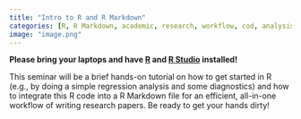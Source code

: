 ```yaml
---
title: "Intro to R and R Markdown"
categories: [R, R Markdown, academic, research, workflow, cod, analysis]
image: "image.png"
---
```

**Please bring your laptops and have [R](https://www.r-project.org/) and [R Studio](https://posit.co/downloads) installed!**

This seminar will be a brief hands-on tutorial on how to get started in R (e.g., by doing a simple regression analysis and some diagnostics) and how to integrate this R code into a R Markdown file for an efficient, all-in-one workflow of writing research papers. Be ready to get your hands dirty!



